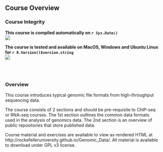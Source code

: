 ## Course Overview

### Course Integrity
**This course is compiled automatically on _`r Sys.Date()`_ **
<br>
[<img src="https://github.com/RockefellerUniversity/Genomic_Data/workflows/compilation-check/badge.svg">](https://github.com/RockefellerUniversity/Genomic_Data/actions?query=workflow%3compilation-check)

**The course is tested and available on MacOS, Windows and Ubuntu Linux for `r R.Version()$version.string`**
<br>
[<img src="https://github.com/RockefellerUniversity/Genomic_Data/workflows/OS-check/badge.svg">](https://github.com/RockefellerUniversity/Genomic_Data/actions?query=workflow%3AOS-check)

<br>
<br>

### Overview

This course introduces typical genomic file formats from high-throughput sequencing data.

The course consists of 2 sections and should be pre-requisite to ChIP-seq or RNA-seq courses. The 1st section outlines the common data formats used in the analysis of genomics data. The 2nd section is an overview of public repositories that store published data.  

Course material and exercises are available to view as rendered HTML at http://rockefelleruniversity.github.io/Genomic_Data/.
All material is available to download under GPL v3 license.

